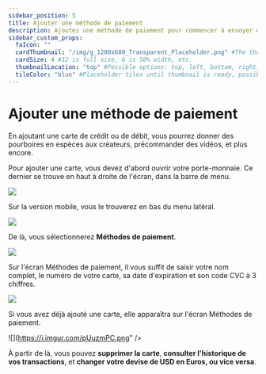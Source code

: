 ---
sidebar_position: 5
title: Ajouter une méthode de paiement
description: Ajoutez une méthode de paiement pour commencer à envoyer des pourboires en espèces aux créateurs.
sidebar_custom_props:
  faIcon: ""
  cardThumbnail: "/img/g_1200x600_Transparent_Placeholder.png" #The thumbnail on the category card.
  cardSize: 4 #12 is full size, 6 is 50% width, etc.
  thumbnailLocation: "top" #Possible options: top, left, bottom, right, none
  tileColor: "blue" #Placeholder tiles until thumbnail is ready, possible options: blue, cream, darkpurple, lightpurple, mauve, orange, pink, none
---

# Ajouter une méthode de paiement

En ajoutant une carte de crédit ou de débit, vous pourrez donner des pourboires en espèces aux créateurs, précommander des vidéos, et plus encore.

Pour ajouter une carte, vous devez d'abord ouvrir votre porte-monnaie. Ce dernier se trouve en haut à droite de l'écran, dans la barre de menu.

<Image src="/img/fr/Ajouteruncomptebancaire01.png" />

Sur la version mobile, vous le trouverez en bas du menu latéral.

<Image src="/img/fr/Mportefeuille.png" />

De là, vous sélectionnerez **Méthodes de paiement**.

<Image src="/img/fr/Ajouteruneméthodedepaiement02.png" />

Sur l'écran Méthodes de paiement, il vous suffit de saisir votre nom complet, le numéro de votre carte, sa date d'expiration et son code CVC à 3 chiffres.

<Image src="/img/fr/paiement.png" />

Si vous avez déjà ajouté une carte, elle apparaîtra sur l'écran Méthodes de paiement.

![](https://i.imgur.com/pUuzmPC.png" />

À partir de là, vous pouvez **supprimer la carte**, **consulter l'historique de vos transactions**, et **changer votre devise de USD en Euros, ou vice versa**.

